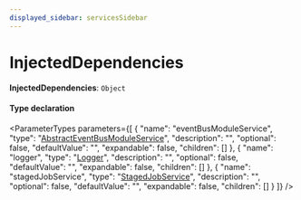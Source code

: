 ```yaml
---
displayed_sidebar: servicesSidebar
---
```



# InjectedDependencies

 **InjectedDependencies**: `Object`

#### Type declaration

<ParameterTypes parameters={[
  {
    "name": "eventBusModuleService",
    "type": "[AbstractEventBusModuleService](../classes/AbstractEventBusModuleService.mdx)",
    "description": "",
    "optional": false,
    "defaultValue": "",
    "expandable": false,
    "children": []
  },
  {
    "name": "logger",
    "type": "[Logger](../interfaces/Logger.mdx)",
    "description": "",
    "optional": false,
    "defaultValue": "",
    "expandable": false,
    "children": []
  },
  {
    "name": "stagedJobService",
    "type": "[StagedJobService](../classes/StagedJobService.mdx)",
    "description": "",
    "optional": false,
    "defaultValue": "",
    "expandable": false,
    "children": []
  }
]} />
